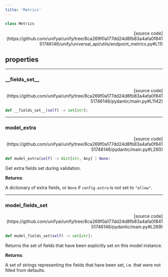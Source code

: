 ```yaml
---
title: 'Metrics'
---
```


```python
class Metrics
```

<p align="right">[source code](https://github.com/unifyai/unify/tree/8ca269f0a177dd24d8fb83a4afa0f84151746146/unify/universal_api/utils/endpoint_metrics.py#L11)</p>



## properties

---

### \_\_fields\_set\_\_

<p align="right">[source code](https://github.com/unifyai/unify/tree/8ca269f0a177dd24d8fb83a4afa0f84151746146/pydantic/main.py#L1142)</p>

```python
def __fields_set__(self) -> set[str]:
```



---

### model\_extra

<p align="right">[source code](https://github.com/unifyai/unify/tree/8ca269f0a177dd24d8fb83a4afa0f84151746146/pydantic/main.py#L260)</p>

```python
def model_extra(self) -> dict[str, Any] | None:
```

Get extra fields set during validation.

**Returns**:

A dictionary of extra fields, or `None` if `config.extra` is not set to `"allow"`.

---

### model\_fields\_set

<p align="right">[source code](https://github.com/unifyai/unify/tree/8ca269f0a177dd24d8fb83a4afa0f84151746146/pydantic/main.py#L269)</p>

```python
def model_fields_set(self) -> set[str]:
```

Returns the set of fields that have been explicitly set on this model instance.

**Returns**:

A set of strings representing the fields that have been set,
i.e. that were not filled from defaults.